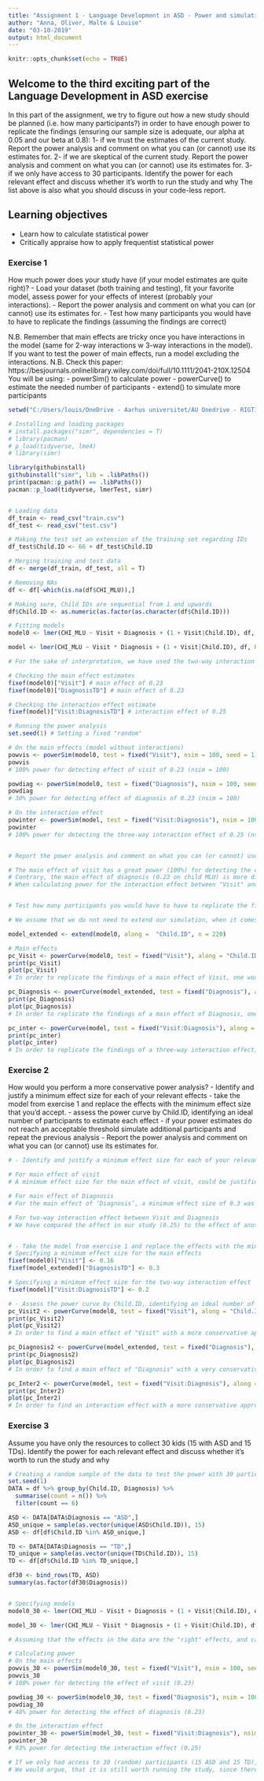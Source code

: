 ```yaml
---
title: "Assignment 1 - Language Development in ASD - Power and simulations"
author: "Anna, Oliver, Malte & Louise"
date: "03-10-2019"
output: html_document
---
```


```r
knitr::opts_chunk$set(echo = TRUE)
```

## Welcome to the third exciting part of the Language Development in ASD exercise

In this part of the assignment, we try to figure out how a new study should be planned (i.e. how many participants?) in order to have enough power to replicate the findings (ensuring our sample size is adequate, our alpha at 0.05 and our beta at 0.8):
1- if we trust the estimates of the current study. Report the power analysis and comment on what you can (or cannot) use its estimates for.
2- if we are skeptical of the current study. Report the power analysis and comment on what you can (or cannot) use its estimates for.
3- if we only have access to 30 participants. Identify the power for each relevant effect and discuss whether it's worth to run the study and why
The list above is also what you should discuss in your code-less report.


## Learning objectives

- Learn how to calculate statistical power
- Critically appraise how to apply frequentist statistical power

### Exercise 1

How much power does your study have (if your model estimates are quite right)?
- Load your dataset (both training and testing), fit your favorite model, assess power for your effects of interest (probably your interactions).
- Report the power analysis and comment on what you can (or cannot) use its estimates for.
- Test how many participants you would have to have to replicate the findings (assuming the findings are correct)

N.B. Remember that main effects are tricky once you have interactions in the model (same for 2-way interactions w 3-way interactions in the model). If you want to test the power of main effects, run a model excluding the interactions.
N.B. Check this paper: https://besjournals.onlinelibrary.wiley.com/doi/full/10.1111/2041-210X.12504
You will be using:
- powerSim() to calculate power
- powerCurve() to estimate the needed number of participants
- extend() to simulate more participants

```r
setwd("C:/Users/louis/OneDrive - Aarhus universitet/AU Onedrive - RIGTIG/- 3. Semester/Experimental Methods III/Classes/Assignment 2/Assignment-2")

# Installing and loading packages
# install.packages("simr", dependencies = T)
# library(pacman)
# p_load(tidyverse, lme4)
# library(simr)

library(githubinstall)
githubinstall("simr", lib = .libPaths())
print(pacman::p_path() == .libPaths())
pacman::p_load(tidyverse, lmerTest, simr)


# Loading data
df_train <- read_csv("train.csv")
df_test <- read_csv("test.csv")

# Making the test set an extension of the training set regarding IDs
df_test$Child.ID <- 66 + df_test$Child.ID

# Merging training and test data
df <- merge(df_train, df_test, all = T)

# Removing NAs
df <- df[-which(is.na(df$CHI_MLU)),]

# Making sure, Child IDs are sequential from 1 and upwards
df$Child.ID <- as.numeric(as.factor(as.character(df$Child.ID)))

# Fitting models
model0 <- lmer(CHI_MLU ~ Visit + Diagnosis + (1 + Visit|Child.ID), df, REML = F, control = lmerControl(optimizer = "nloptwrap", calc.derivs = F))

model <- lmer(CHI_MLU ~ Visit * Diagnosis + (1 + Visit|Child.ID), df, REML = F, control = lmerControl(optimizer = "nloptwrap", calc.derivs = F))

# For the sake of interpretation, we have used the two-way interaction of Visit and Diagnosis, instead of the earlier used three-way interaction

# Checking the main effect estimates
fixef(model0)["Visit"] # main effect of 0.23
fixef(model0)["DiagnosisTD"] # main effect of 0.23

# Checking the interaction effect estimate
fixef(model)["Visit:DiagnosisTD"] # interaction effect of 0.25

# Running the power analysis
set.seed(1) # Setting a fixed "random"

# On the main effects (model without interactions)
powvis <- powerSim(model0, test = fixed("Visit"), nsim = 100, seed = 1)
powvis
# 100% power for detecting effect of visit of 0.23 (nsim = 100)

powdiag <- powerSim(model0, test = fixed("Diagnosis"), nsim = 100, seed = 1)
powdiag
# 30% power for detecting effect of diagnosis of 0.23 (nsim = 100)

# On the interaction effect
powinter <- powerSim(model, test = fixed("Visit:Diagnosis"), nsim = 100, seed = 1)
powinter
# 100% power for detecting the three-way interaction effect of 0.25 (nsim = 100)


# Report the power analysis and comment on what you can (or cannot) use its estimates for.

# The main effect of visit has a great power (100%) for detecting the effect of 0.23 on child MLU. That is, an increase per visit (per 4 months) of 0.23 in child MLU.
# Contrary, the main effect of diagnosis (0.23 on child MLU) is more difficult to detect, because the current study only has 30% power. Meaning, that it is more difficult to detect the average increase of 0.23 morphemes per utterance when going from children with ASD to typically developing children. This would require more participants.
# When calculating power for the interaction effect between "Visit" and "Diagnosis", it results in 100% power. This means, that an interaction effect of this size (0.25) is easily detected with a sample like this. Thus, every time visit increases with 1, the difference between child MLU for ASD children and TD children increases with 0.25.


# Test how many participants you would have to have to replicate the findings (assuming the findings are correct)

# We assume that we do not need to extend our simulation, when it comes to the main effect of "Visit" and the interaction effect between "Visit" and "Diagnosis", since the powers of these effects are 100% with our current number of participants. However, for the main effect of "Diagnosis" an extension (to simulate more participants) is needed in order to detect this effect.

model_extended <- extend(model0, along =  "Child.ID", n = 220)

# Main effects
pc_Visit <- powerCurve(model0, test = fixed("Visit"), along = "Child.ID", nsim = 100, seed = 1)
print(pc_Visit)
plot(pc_Visit)
# In order to replicate the findings of a main effect of Visit, one would need around 9 participants (resulting in power of .80)

pc_Diagnosis <- powerCurve(model_extended, test = fixed("Diagnosis"), along = "Child.ID", nsim = 100, seed = 1)
print(pc_Diagnosis)
plot(pc_Diagnosis)
# In order to replicate the findings of a main effect of Diagnosis, one would need around 196 participants (resulting in power of .80)

pc_inter <- powerCurve(model, test = fixed("Visit:Diagnosis"), along = "Child.ID", nsim = 100, seed = 1)
print(pc_inter)
plot(pc_inter)
# In order to replicate the findings of a three-way interaction effect, one would need around 16 participants (resulting in power of .80)
```


### Exercise 2

How would you perform a more conservative power analysis?
- Identify and justify a minimum effect size for each of your relevant effects
- take the model from exercise 1 and replace the effects with the minimum effect size that you'd accept.
- assess the power curve by Child.ID, identifying an ideal number of participants to estimate each effect
- if your power estimates do not reach an acceptable threshold simulate additional participants and repeat the previous analysis
- Report the power analysis and comment on what you can (or cannot) use its estimates for.

```r
# - Identify and justify a minimum effect size for each of your relevant effects

# For main effect of visit
# A minimum effect size for the main effect of visit, could be justified to be 0.16. This is based on the results of a study done on child MLU development (Ranti & Tadris Bahasa Inggris, 2015). According to this article, the increase in MLU from 15-28 months is 0.5. This is a 13-month gap, corresponding to approximately 3 visits in our data. This suggests that the MLU development pr. visit is around 0.16.

# For main effect of Diagnosis
# For the main effect of ‘Diagnosis’, a minimum effect size of 0.3 was specified, based on a study comparing children with ASD and TD children (Venuti, de Falco, Esposito, Zaninelli, & Bornstein, 2012). This study showed an average difference of 0.4, which is more than what we have found in our data (0.23). Therefore, we have chosen to be less conservative in this specified effect, setting it to 0.3. According to this, the effect size found in our data (0.23) is not big enough to be relevant (these children were matched on language abilities - in the beginning of the study, and this might be the reason why the effect does not appear that big in the data. It would probably have been bigger if the children had been matched on age).

# For two-way interaction effect between Visit and Diagnosis
# We have compared the effect in our study (0.25) to the effect of another study (0.29), but have chosen to be even more conservative (0.2), since we already have a lot of power for detecting these bigger effect sizes (Tek, Mesite, Fein, & Naigles, 2014). That is, an increase of 0.2 morphemes per utterance per visit in the difference between the two diagnoses.


# - Take the model from exercise 1 and replace the effects with the minimum effect size that you'd accept.
# Specifying a minimum effect size for the main effects
fixef(model0)["Visit"] <- 0.16
fixef(model_extended)["DiagnosisTD"] <- 0.3

# Specifying a minimum effect size for the two-way interaction effect
fixef(model)["Visit:DiagnosisTD"] <- 0.2

# - Assess the power curve by Child.ID, identifying an ideal number of participants to estimate each effect
pc_Visit2 <- powerCurve(model0, test = fixed("Visit"), along = "Child.ID", nsim = 100, seed = 1)
print(pc_Visit2)
plot(pc_Visit2)
# In order to find a main effect of "Visit" with a more conservative approach (effect size of 0.16), one would need around 14 participants (resulting in power of .80)

pc_Diagnosis2 <- powerCurve(model_extended, test = fixed("Diagnosis"), along = "Child.ID", nsim = 100, seed = 1)
print(pc_Diagnosis2)
plot(pc_Diagnosis2)
# In order to find a main effect of "Diagnosis" with a very conservative approach (effect size of 0.3), one would need around 196 participants (resulting in power of .80)

pc_Inter2 <- powerCurve(model, test = fixed("Visit:Diagnosis"), along = "Child.ID", nsim = 100, seed = 1)
print(pc_Inter2)
plot(pc_Inter2)
# In order to find an interaction effect with a more conservative approach (effect size of 0.2), one would need around 19 participants (resulting in power of .80)
```


### Exercise 3

Assume you have only the resources to collect 30 kids (15 with ASD and 15 TDs). Identify the power for each relevant effect and discuss whether it's worth to run the study and why

```r
# Creating a random sample of the data to test the power with 30 participants (15 ASD and 15 TD).
set.seed(1)
DATA = df %>% group_by(Child.ID, Diagnosis) %>%
  summarise(count = n()) %>%
  filter(count == 6)

ASD <- DATA[DATA$Diagnosis == "ASD",]
ASD_unique = sample(as.vector(unique(ASD$Child.ID)), 15)
ASD <- df[df$Child.ID %in% ASD_unique,]

TD <- DATA[DATA$Diagnosis == "TD",]
TD_unique = sample(as.vector(unique(TD$Child.ID)), 15)
TD <- df[df$Child.ID %in% TD_unique,]

df30 <- bind_rows(TD, ASD)
summary(as.factor(df30$Diagnosis))


# Specifying models
model0_30 <- lmer(CHI_MLU ~ Visit + Diagnosis + (1 + Visit|Child.ID), df30, REML = F, control = lmerControl(optimizer = "nloptwrap", calc.derivs = F))

model_30 <- lmer(CHI_MLU ~ Visit * Diagnosis + (1 + Visit|Child.ID), df30, REML = F, control = lmerControl(optimizer = "nloptwrap", calc.derivs = F))

# Assuming that the effects in the data are the "right" effects, and calculating power based on the 30 random participants (15 ASD and 15 TD)

# Calculating power
# On the main effects
powvis_30 <- powerSim(model0_30, test = fixed("Visit"), nsim = 100, seed = 1)
powvis_30
# 100% power for detecting the effect of visit (0.23)

powdiag_30 <- powerSim(model0_30, test = fixed("Diagnosis"), nsim = 100, seed = 1)
powdiag_30
# 48% power for detecting the effect of diagnosis (0.23)

# On the interaction effect
powinter_30 <- powerSim(model_30, test = fixed("Visit:Diagnosis"), nsim=100, seed = 1)
powinter_30
# 93% power for detecting the interaction effect (0.25)

# If we only had access to 30 (random) participants (15 ASD and 15 TD), the power for detecting the main effect of ‘Visit’ and the interaction effect of ‘Visit’ and ‘Diagnosis’ would be sufficient (power of respectively 100% and 93%). However, the study would only have 48% power for detecting the main effect of ‘Diagnosis’.
# We would argue, that it is still worth running the study, since there is an interaction effect, which can be detected. And this tells us more accurately about the data than the main effect in isolation.


```
